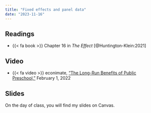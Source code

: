 ```yaml
---
title: "Fixed effects and panel data"
date: "2023-11-16"
---
```


## Readings

- {{< fa book >}} Chapter 16 in *The Effect* [@Huntington-Klein:2021]

## Video

- {{< fa video >}} econimate, ["The Long-Run Benefits of Public Preschool,"](https://www.youtube.com/watch?v=dsT6KKNrTvw) February 1, 2022

## Slides

On the day of class, you will find my slides on Canvas. 
